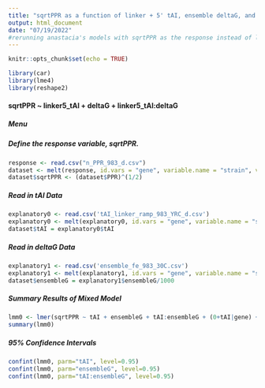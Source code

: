 ---
title: "sqrtPPR as a function of linker + 5' tAI, ensemble deltaG, and their interaction"
output: html_document
date: "07/19/2022"
#rerunning anastacia's models with sqrtPPR as the response instead of logPPR (and deltaG only scaled by 1/1000)
---

```{r setup, include=FALSE}
knitr::opts_chunk$set(echo = TRUE)
```

```{r libraries, message=FALSE, warning=FALSE}
library(car)
library(lme4)
library(reshape2)
```


#### sqrtPPR ~ linker5_tAI + deltaG + linker5_tAI:deltaG {.tabset .tabset-dropdown}
##### Menu
##### Define the response variable, sqrtPPR.
```{r response_variable0}
response <- read.csv("n_PPR_983_d.csv")
dataset <- melt(response, id.vars = "gene", variable.name = "strain", value.name = "PPR")
dataset$sqrtPPR <- (dataset$PPR)^(1/2)
```

##### Read in tAI Data
```{r Ftai}
explanatory0 <- read.csv('tAI_linker_ramp_983_YRC_d.csv')
explanatory0 <- melt(explanatory0, id.vars = "gene", variable.name = "strain", value.name = "tAI")
dataset$tAI = explanatory0$tAI
```

##### Read in deltaG Data
```{r FdelG}
explanatory1 <- read.csv('ensemble_fe_983_30C.csv')
explanatory1 <- melt(explanatory1, id.vars = "gene", variable.name = "strain", value.name = "ensembleG")
dataset$ensembleG = explanatory1$ensembleG/1000 
```

##### Summary Results of Mixed Model
``` {r F1}
lmm0 <- lmer(sqrtPPR ~ tAI + ensembleG + tAI:ensembleG + (0+tAI|gene) + (1|gene), data=dataset, REML = FALSE, control = lmerControl(optimizer="bobyqa", optCtrl=list(maxfun=1e5)))
summary(lmm0)
```

##### 95% Confidence Intervals
``` {r F1confint}
confint(lmm0, parm="tAI", level=0.95)
confint(lmm0, parm="ensembleG", level=0.95)
confint(lmm0, parm="tAI:ensembleG", level=0.95)
```
